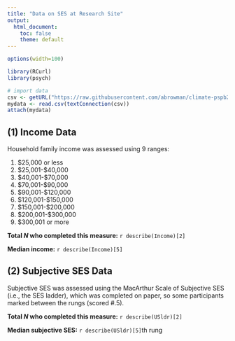 ```yaml
---
title: "Data on SES at Research Site"
output:
  html_document:
    toc: false
    theme: default
---
```


```r
options(width=100)

library(RCurl)
library(psych)

# import data
csv <- getURL("https://raw.githubusercontent.com/abrowman/climate-pspb2016/master/Data%20on%20SES%20at%20Research%20Site/Climate_SESdata.csv")
mydata <- read.csv(textConnection(csv))
attach(mydata)
```

## (1) Income Data

Household family income was assessed using 9 ranges:

  1. $25,000 or less
  2. $25,001-$40,000
  3. $40,001-$70,000
  4. $70,001-$90,000
  5. $90,001-$120,000
  6. $120,001-$150,000
  7. $150,001-$200,000
  8. $200,001-$300,000
  9. $300,001 or more

**Total *N* who completed this measure:** `r describe(Income)[2]`

**Median income:** `r describe(Income)[5]`

## (2) Subjective SES Data

Subjective SES was assessed using the MacArthur Scale of Subjective SES (i.e., the SES ladder), which was completed on paper, so some participants marked between the rungs (scored #.5).

**Total *N* who completed this measure:** `r describe(USldr)[2]`

**Median subjective SES:** `r describe(USldr)[5]`th rung
